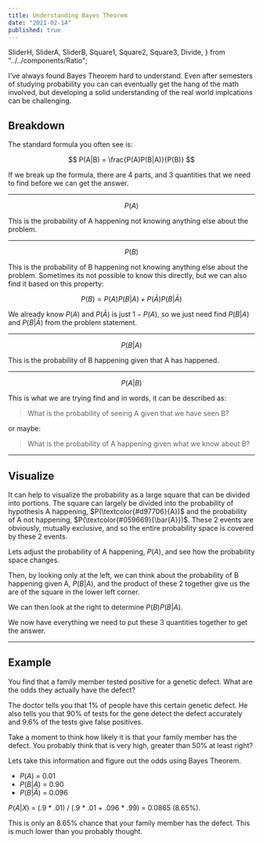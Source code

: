 ```yaml
---
title: Understanding Bayes Theorem
date: "2021-02-14"
published: true
---
```



  SliderH,
  SliderA,
  SliderB,
  Square1,
  Square2,
  Square3,
  Divide,
} from "../../components/Ratio";

<L>
I've always found Bayes Theorem hard to understand. Even after semesters of studying probability you can can eventually get the hang of the math involved, but developing a solid understanding of the real world implcations can be challenging.

## Breakdown

The standard formula you often see is:

$$
P(A|B) = \frac{P(A)P(B|A)}{P(B)}
$$

If we break up the formula, there are 4 parts, and 3 quantities that we need to find before we can get the answer.

---

$$
P(A)
$$

This is the probability of A happening not knowing anything else about the problem.

---

$$
P(B)
$$

This is the probability of B happening not knowing anything else about the problem. Sometimes its not possible to know this directly, but we can also find it based on this property:

$$
P(B) = P(A)P(B|A) + P(\bar{A})P(B|\bar{A})
$$

We already know $P(A)$ and $P(\bar{A})$ is just $1 - P(A)$, so we just need find $P(B|A)$ and $P(B|\bar{A})$ from the problem statement.

---

$$
P(B|A)
$$

This is the probability of B happening given that A has happened.

---

$$
P(A|B)
$$

This is what we are trying find and in words, it can be described as:

> What is the probability of seeing A given that we have seen B?

or maybe:

> What is the probability of A happening given what we know about B?

---

## Visualize

It can help to visualize the probability as a large square that can be divided into portions. The square can largely be divided into the probability of hypothesis A happening, $P(\textcolor{#d97706}{A})$ and the probability of A not happening, $P(\textcolor{#059669}{\bar{A}})$. These 2 events are obviously, mutually exclusive, and so the entire probability space is covered by these 2 events.

<div class="sticky top-0 py-3 bg-white z-50 backdrop-blur backdrop-filter bg-opacity-75">
  <Square1 client:load />
</div>

Lets adjust the probability of A happening, $P(A)$, and see how the probability space changes.

<SliderH client:load />

Then, by looking only at the left, we can think about the probability of B happening given A, $P(B|A)$, and the product of these 2 together give us the are of the square in the lower left corner.

<SliderA client:load />

<Square2 client:load />

We can then look at the right to determine $P(B)P(B|A)$.

<SliderB client:load />

<Square3 client:load />

We now have everything we need to put these 3 quantities together to get the answer.

<Divide client:load />

---

## Example

You find that a family member tested positive for a genetic defect. What are the odds they actually have the defect?

The doctor tells you that 1% of people have this certain genetic defect. He also tells you that 90% of tests for the gene detect the defect accurately and 9.6% of the tests give false positives.

Take a moment to think how likely it is that your family member has the defect. You probably think that is very high, greater than 50% at least right?

Lets take this information and figure out the odds using Bayes Theorem.

- $P(A)$ = 0.01
- $P(B|A)$ = 0.90
- $P(B|\bar{A})$ = 0.096

$P(A|X)$ = (.9 \* .01) / (.9 \* .01 + .096 \* .99) = 0.0865 (8.65%).

This is only an 8.65% chance that your family member has the defect. This is much lower than you probably thought.

</L>
